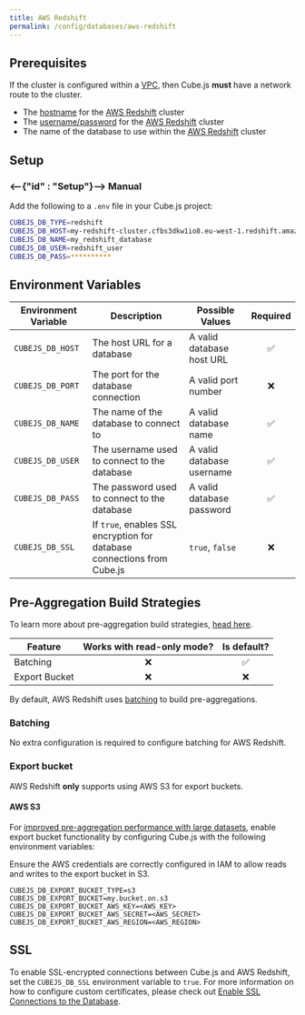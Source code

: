 ```yaml
---
title: AWS Redshift
permalink: /config/databases/aws-redshift
---
```


## Prerequisites

<InfoBox>

If the cluster is configured within a [VPC][aws-vpc], then Cube.js **must** have
a network route to the cluster.

</InfoBox>

- The [hostname][aws-redshift-docs-connection-string] for the [AWS
  Redshift][aws-redshift] cluster
- The [username/password][aws-redshift-docs-users] for the [AWS
  Redshift][aws-redshift] cluster
- The name of the database to use within the [AWS Redshift][aws-redshift]
  cluster

## Setup

### <--{"id" : "Setup"}--> Manual

Add the following to a `.env` file in your Cube.js project:

```bash
CUBEJS_DB_TYPE=redshift
CUBEJS_DB_HOST=my-redshift-cluster.cfbs3dkw1io8.eu-west-1.redshift.amazonaws.com
CUBEJS_DB_NAME=my_redshift_database
CUBEJS_DB_USER=redshift_user
CUBEJS_DB_PASS=**********
```

## Environment Variables

| Environment Variable | Description                                                             | Possible Values           | Required |
| -------------------- | ----------------------------------------------------------------------- | ------------------------- | :------: |
| `CUBEJS_DB_HOST`     | The host URL for a database                                             | A valid database host URL |    ✅    |
| `CUBEJS_DB_PORT`     | The port for the database connection                                    | A valid port number       |    ❌    |
| `CUBEJS_DB_NAME`     | The name of the database to connect to                                  | A valid database name     |    ✅    |
| `CUBEJS_DB_USER`     | The username used to connect to the database                            | A valid database username |    ✅    |
| `CUBEJS_DB_PASS`     | The password used to connect to the database                            | A valid database password |    ✅    |
| `CUBEJS_DB_SSL`      | If `true`, enables SSL encryption for database connections from Cube.js | `true`, `false`           |    ❌    |

## Pre-Aggregation Build Strategies

<InfoBox>

To learn more about pre-aggregation build strategies, [head
here][ref-caching-using-preaggs-build-strats].

</InfoBox>

| Feature       | Works with read-only mode? | Is default? |
| ------------- | :------------------------: | :---------: |
| Batching      |             ❌             |     ✅      |
| Export Bucket |             ❌             |     ❌      |

By default, AWS Redshift uses [batching][self-preaggs-batching] to build
pre-aggregations.

### Batching

No extra configuration is required to configure batching for AWS Redshift.

### Export bucket

<WarningBox>

AWS Redshift **only** supports using AWS S3 for export buckets.

</WarningBox>

#### AWS S3

For [improved pre-aggregation performance with large
datasets][ref-caching-large-preaggs], enable export bucket functionality by
configuring Cube.js with the following environment variables:

<InfoBox>

Ensure the AWS credentials are correctly configured in IAM to allow reads and
writes to the export bucket in S3.

</InfoBox>

```dotenv
CUBEJS_DB_EXPORT_BUCKET_TYPE=s3
CUBEJS_DB_EXPORT_BUCKET=my.bucket.on.s3
CUBEJS_DB_EXPORT_BUCKET_AWS_KEY=<AWS_KEY>
CUBEJS_DB_EXPORT_BUCKET_AWS_SECRET=<AWS_SECRET>
CUBEJS_DB_EXPORT_BUCKET_AWS_REGION=<AWS_REGION>
```

## SSL

To enable SSL-encrypted connections between Cube.js and AWS Redshift, set the
`CUBEJS_DB_SSL` environment variable to `true`. For more information on how to
configure custom certificates, please check out [Enable SSL Connections to the
Database][ref-recipe-enable-ssl].

[aws-redshift-docs-connection-string]:
  https://docs.aws.amazon.com/redshift/latest/mgmt/configuring-connections.html#connecting-drivers
[aws-redshift-docs-users]:
  https://docs.aws.amazon.com/redshift/latest/dg/r_Users.html
[aws-redshift]: https://aws.amazon.com/redshift/
[aws-vpc]: https://aws.amazon.com/vpc/
[ref-caching-large-preaggs]: /using-pre-aggregations#large-pre-aggregations
[ref-caching-using-preaggs-build-strats]:
  /caching/using-pre-aggregations#pre-aggregation-build-strategies
[ref-recipe-enable-ssl]: /recipes/enable-ssl-connections-to-database
[self-preaggs-batching]: #batching
